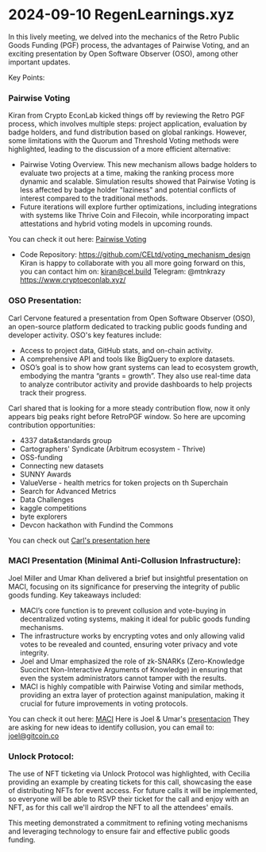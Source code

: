 # 2024-09-10 RegenLearnings.xyz 

In this lively meeting, we delved into the mechanics of the Retro Public Goods Funding (PGF) process, the advantages of Pairwise Voting, and an exciting presentation by Open Software Observer (OSO), among other important updates.

Key Points:

### Pairwise Voting
Kiran from Crypto EconLab kicked things off by reviewing the Retro PGF process, which involves multiple steps: project application, evaluation by badge holders, and fund distribution based on global rankings. However, some limitations with the Quorum and Threshold Voting methods were highlighted, leading to the discussion of a more efficient alternative: 
- Pairwise Voting Overview. This new mechanism allows badge holders to evaluate two projects at a time, making the ranking process more dynamic and scalable. Simulation results showed that Pairwise Voting is less affected by badge holder "laziness" and potential conflicts of interest compared to the traditional methods.
- Future iterations will explore further optimizations, including integrations with systems like Thrive Coin and Filecoin, while incorporating impact attestations and hybrid voting models in upcoming rounds.

You can check it out here: [Pairwise Voting](https://coordinationmechanisms.gitcoin.co/#Pairwise_(formerly_Budget_Box))

- Code Repository: https://github.com/CELtd/voting_mechanism_design
Kiran is happy to collaborate with you all more going forward on this, you can contact him on:
kiran@cel.build
Telegram: @mtnkrazy
https://www.cryptoeconlab.xyz/

### OSO Presentation: 
Carl Cervone featured a presentation from Open Software Observer (OSO), an open-source platform dedicated to tracking public goods funding and developer activity. OSO's key features include:

- Access to project data, GitHub stats, and on-chain activity.
- A comprehensive API and tools like BigQuery to explore datasets.
- OSO’s goal is to show how grant systems can lead to ecosystem growth, embodying the mantra “grants = growth”. They also use real-time data to analyze contributor activity and provide dashboards to help projects track their progress.

Carl shared that is looking for a more steady contribution flow, now it only appears big peaks right before RetroPGF window.
So here are upcoming contribution opportunities:

- 4337 data&standards group
- Cartographers' Syndicate (Arbitrum ecosystem - Thrive)
- OSS-funding
- Connecting new datasets
- SUNNY Awards
- ValueVerse - health metrics for token projects on th Superchain
- Search for Advanced Metrics
- Data Challenges
- kaggle competitions
- byte explorers
- Devcon hackathon with Fundind the Commons

You can check out [Carl's presentation here](https://docs.google.com/presentation/d/1SwvWJqjoXhPwTgmVLNWq7KjqzzH3gRyRKEgwfBkovVI/edit?usp=drivesdk&authuser=6)

### MACI Presentation (Minimal Anti-Collusion Infrastructure):
Joel Miller and Umar Khan delivered a brief but insightful presentation on MACI, focusing on its significance for preserving the integrity of public goods funding. Key takeaways included:

- MACI’s core function is to prevent collusion and vote-buying in decentralized voting systems, making it ideal for public goods funding mechanisms.
- The infrastructure works by encrypting votes and only allowing valid votes to be revealed and counted, ensuring voter privacy and vote integrity.
- Joel and Umar emphasized the role of zk-SNARKs (Zero-Knowledge Succinct Non-Interactive Arguments of Knowledge) in ensuring that even the system administrators cannot tamper with the results.
- MACI is highly compatible with Pairwise Voting and similar methods, providing an extra layer of protection against manipulation, making it crucial for future improvements in voting protocols.

You can check it out here: [MACI](https://maci.pse.dev/)
Here is Joel & Umar's [presentacion](https://docs.google.com/document/d/1E2ZmCoDUbfuJUZif7ja_fBeioIGV0ZBJaZPBS2J6Fuc/edit?authuser=6)
They are asking for new ideas to identify collusion, you can email to: joel@gitcoin.co

### Unlock Protocol: 
The use of NFT ticketing via Unlock Protocol was highlighted, with Cecilia providing an example by creating tickets for this call, showcasing the ease of distributing NFTs for event access.  For future calls it will be implemented, so everyone will be able to RSVP their ticket for the call and enjoy with an NFT, as for this call we'll airdrop the NFT to all the attendees' emails.

This meeting demonstrated a commitment to refining voting mechanisms and leveraging technology to ensure fair and effective public goods funding.